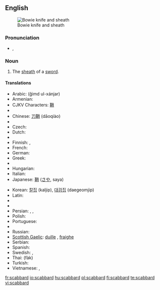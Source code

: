 ==English==
{{wikipedia}}
[[File:Bowie Knife (PSF).jpg|thumb|Bowie knife and sheath]]

===Pronunciation===
* {{IPA|/ˈskæb.əd/}}, {{SAMPA|/"sk{b.@d/}}

===Noun===
{{en-noun}}

# The [[sheath]] of a [[sword]].

====Translations====
{{trans-top|the sheath of a sword}}
* Arabic: {{Arab|[[غمد الخنجر]]}} (ğimd ul-xánjar) {{m}}
* Armenian: {{t-|hy|պատյան|tr=patyan|sc=Armn|xs=Armenian}}
* CJKV Characters: [[鞘]]
* {{trreq|Catalan}}
* Chinese: [[刀鞘]] (dāoqiào)
* {{trreq|Croatian}}
* Czech: {{t+|cs|pochva|f}}
* Dutch: {{t+|nl|schede|f}}
* {{trreq|Esperanto}}
* Finnish: {{t+|fi|tuppi}}, {{t+|fi|huotra}}
* French: {{t+|fr|fourreau|m}}
* German: {{t+|de|Scheide|f}}
* Greek: {{t+|el|θηκάρι|n|sc=Grek}}
* {{trreq|Hebrew}}
* Hungarian: {{t+|hu|hüvely}}
* Italian: {{t+|it|fodero|m}}
* Japanese: [[鞘]] ([[さや]], saya)
{{trans-mid}}
* Korean: [[칼집]] (kaljip), [[대검집]] (daegeomjip)
* Latin: {{t-|la|vagina|f|alt=vāgīna}}
* {{trreq|Latvian}}
* {{trreq|Lithuanian}}
* Persian: {{t|fa|غلاف|sc=fa-Arab}},  {{t|fa|قراب|sc=fa-Arab}},  {{t|fa|نیام|sc=fa-Arab}}
* Polish: {{t+|pl|pochwa|f}}
* Portuguese: {{t+|pt|bainha|f}}
* {{trreq|Romanian}}
* Russian: {{t+|ru|ножны|n|tr=nóžny|sc=Cyrl}}
* [[Scottish Gaelic]]: [[duille]] {{f}}, [[fraighe]] {{f}}
* Serbian: {{t|sr|nožnica|f}}
* Spanish: {{t+|es|vaina|f}}
* Swedish: {{t+|sv|skida|c}}, {{t+|sv|balja|c}}
* Thai: {{Thai|[[ฝัก]]}} (fàk)
* Turkish: {{t|tr|kın}}
* Vietnamese: {{t+|vi|vỏ|xs=Vietnamese}}, {{t-|vi|bao kiếm|xs=Vietnamese}}
{{trans-bottom}}

[[fr:scabbard]]
[[io:scabbard]]
[[hu:scabbard]]
[[pl:scabbard]]
[[fi:scabbard]]
[[te:scabbard]]
[[vi:scabbard]]